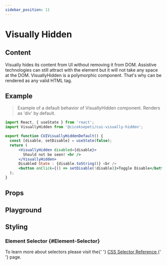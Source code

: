 ```yaml
---
sidebar_position: 11
---
```





# Visually Hidden

<HeaderTableContainer data={visuallyhidden} />

## Content

<InfoContainer>
  Visually hides its content from UI without removing it from DOM. Assistive
  technologies can still attract with the element but it will not take any space
  at the DOM. VisuallyHidden is a polymorphic component. That's why can be
  rendered as any valid HTML tag.
</InfoContainer>

## Example

> Example of a default behavior of VisuallyHidden component. Renders as 'div' by default.

```jsx
import React, { useState } from 'react';
import VisuallyHidden from '@ciceksepeti/cui-visually-hidden';

export function CUIVisuallyHiddenDefault() {
  const [disable, setDisable] = useState(false);
  return (
      <VisuallyHidden disabled={disable}>
        Should not be seen! <hr />
      </VisuallyHidden>
      Disabled State : {disable.toString()} <br />
      <button onClick={() => setDisable(!disable)}>Toggle Disable</button>
  );
}

```

<CUIVisuallyHiddenDefault />

## Props

<PropTable tableData={visuallyhidden.visuallyHiddenProps} />

## Playground

<Playground urls={visuallyhidden.sandboxUrls} />

## Styling

### Element Selector {#Element-Selector}

<AdmonitionContainer type="tip">
  To learn more about selectors please visit the{' '}
  <a href="https://www.w3schools.com/cssref/css_selectors.asp">
    CSS Selector Reference
  </a>{' '}
  page.
</AdmonitionContainer>

<StylingTable tableData={visuallyhidden.visuallyhiddenStylingTable} />
